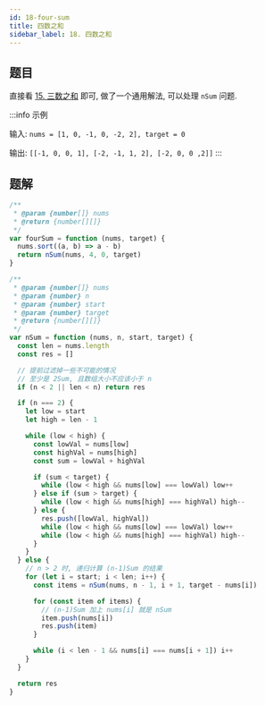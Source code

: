 ```yaml
---
id: 18-four-sum
title: 四数之和
sidebar_label: 18. 四数之和
---
```


## 题目

直接看 [15. 三数之和](/leetcode/medium/15-three-sum) 即可, 做了一个通用解法, 可以处理 `nSum` 问题.

:::info 示例

输入: `nums = [1, 0, -1, 0, -2, 2], target = 0`

输出: `[[-1, 0, 0, 1], [-2, -1, 1, 2], [-2, 0, 0 ,2]]`
:::

## 题解

```ts
/**
 * @param {number[]} nums
 * @return {number[][]}
 */
var fourSum = function (nums, target) {
  nums.sort((a, b) => a - b)
  return nSum(nums, 4, 0, target)
}

/**
 * @param {number[]} nums
 * @param {number} n
 * @param {number} start
 * @param {number} target
 * @return {number[][]}
 */
var nSum = function (nums, n, start, target) {
  const len = nums.length
  const res = []

  // 提前过滤掉一些不可能的情况
  // 至少是 2Sum, 且数组大小不应该小于 n
  if (n < 2 || len < n) return res

  if (n === 2) {
    let low = start
    let high = len - 1

    while (low < high) {
      const lowVal = nums[low]
      const highVal = nums[high]
      const sum = lowVal + highVal

      if (sum < target) {
        while (low < high && nums[low] === lowVal) low++
      } else if (sum > target) {
        while (low < high && nums[high] === highVal) high--
      } else {
        res.push([lowVal, highVal])
        while (low < high && nums[low] === lowVal) low++
        while (low < high && nums[high] === highVal) high--
      }
    }
  } else {
    // n > 2 时, 递归计算 (n-1)Sum 的结果
    for (let i = start; i < len; i++) {
      const items = nSum(nums, n - 1, i + 1, target - nums[i])

      for (const item of items) {
        // (n-1)Sum 加上 nums[i] 就是 nSum
        item.push(nums[i])
        res.push(item)
      }

      while (i < len - 1 && nums[i] === nums[i + 1]) i++
    }
  }

  return res
}
```
